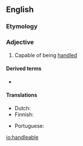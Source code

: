 ==English==

===Etymology===
{{suffix|handle|able|lang=en}}

===Adjective===
{{en-adj|-}}

# Capable of being [[handle]]d

====Derived terms====
* {{l|en|handleability}}

====Translations====
{{trans-top|capable of being handled}}
* Dutch: {{t+|nl|handelbaar}}
* Finnish: {{t|fi|käsiteltävä}}
{{trans-mid}}
* Portuguese: {{t|pt|manejável}}
{{trans-bottom}}

[[io:handleable]]